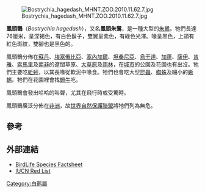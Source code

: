 {{Speciesbox
| name = 鳳頭䴉
| image = Hadeda_Ibis.jpg
| image_width = 250 px
| status = LC
| status_ref = <ref name=IUCN>{{IUCN2008|assessors=BirdLife International|year=2008|id=144737|title=Bostrychia hagedash|downloaded=2009-04-02}}</ref>
| genus = Bostrychia
| species = hagedash
| authority = ([[約翰·萊瑟姆|Latham]], 1790)
}}
[[File:Bostrychia_hagedash_MHNT.ZOO.2010.11.62.7.jpg|thumb]]

'''鳳頭䴉'''（''Bostrychia hagedash''），又名'''鳳頭朱鷺'''，是一種大型的[[朱鷺|朱鷺]]。牠們長達76厘米，呈深褐色，有白色鬍子，雙翼呈紫色，有綠色光澤。喙呈黑色，上頜有紅色斑紋，雙腳也是黑色的。

鳳頭䴉分佈在[[蘇丹|蘇丹]]、[[埃塞俄比亞|埃塞俄比亞]]、[[塞內加爾|塞內加爾]]、[[坦桑尼亞|坦桑尼亞]]、[[烏干達|烏干達]]、[[加蓬|加蓬]]、[[薩伊|薩伊]]、[[肯雅|肯雅]]、[[索馬里|索馬里]]及[[南非|南非]]的遼闊草原、[[大草原|大草原]]及[[雨林|雨林]]，在[[城市|城市]]的公園及花園也有出沒。牠們主要吃[[蚯蚓|蚯蚓]]，以其長喙從軟泥中喙食。牠們也會吃大型[[昆蟲|昆蟲]]、[[蜘蛛|蜘蛛]]及細小的[[蜥蜴|蜥蜴]]。牠們在花園裡會找[[蝸牛|蝸牛]]吃。

鳳頭䴉會發出哈哈的叫聲，尤其在飛行時或受驚時。

鳳頭䴉廣泛分佈在[[非洲|非洲]]，故[[世界自然保護聯盟|世界自然保護聯盟]]將牠們列為無危。

==參考==
{{reflist}}

==外部連結==
{{Commons category|Bostrychia hagedash}}
* [http://www.birdlife.org/datazone/species/index.html?action=SpcHTMDetails.asp&sid=3786&m=0 BirdLife Species Factsheet]
* [http://www.redlist.org/search/details.php?species=49629 IUCN Red List]{{dead link|date=2018年5月 |bot=InternetArchiveBot |fix-attempted=yes }}
{{Taxonbar|from=Q301777}}

[[Category:白鹮屬|Category:白鹮屬]]
